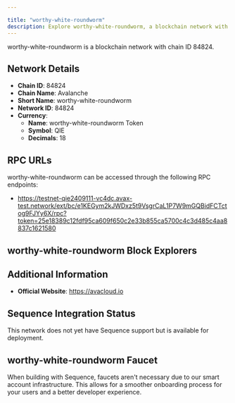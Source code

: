 ```yaml
---

title: "worthy-white-roundworm"
description: Explore worthy-white-roundworm, a blockchain network with chain ID 84824. Learn about its native currency, worthy-white-roundworm Token, and how to interact with the network.
---
```




worthy-white-roundworm is a blockchain network with chain ID 84824.

## Network Details

- **Chain ID**: 84824
- **Chain Name**: Avalanche
- **Short Name**: worthy-white-roundworm
- **Network ID**: 84824
- **Currency**: 
  - **Name**: worthy-white-roundworm Token
  - **Symbol**: QIE
  - **Decimals**: 18

## RPC URLs

worthy-white-roundworm can be accessed through the following RPC endpoints:

- https://testnet-qie2409111-vc4dc.avax-test.network/ext/bc/e1KEGym2kJWDxz5t9VsgrCaL1P7W9mGQBidFCTctog9FJYy6X/rpc?token=25e18389c12fdf95ca609f650c2e33b855ca5700c4c3d485c4aa8837c1621580

## worthy-white-roundworm Block Explorers



## Additional Information

- **Official Website**: https://avacloud.io

## Sequence Integration Status

This network does not yet have Sequence support but is available for deployment.

## worthy-white-roundworm Faucet

When building with Sequence, faucets aren't necessary due to our smart account infrastructure. This allows for a smoother onboarding process for your users and a better developer experience.

